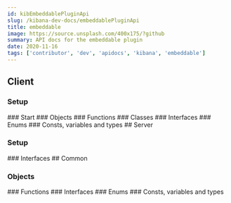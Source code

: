 ```yaml
---
id: kibEmbeddablePluginApi
slug: /kibana-dev-docs/embeddablePluginApi
title: embeddable
image: https://source.unsplash.com/400x175/?github
summary: API docs for the embeddable plugin
date: 2020-11-16
tags: ['contributor', 'dev', 'apidocs', 'kibana', 'embeddable']
---
```



## Client

### Setup
<DocDefinitionList data={[embeddableObj.client.setup]}/>
### Start
<DocDefinitionList data={[embeddableObj.client.start]}/>
### Objects
<DocDefinitionList data={embeddableObj.client.objects}/>
### Functions
<DocDefinitionList data={embeddableObj.client.functions}/>
### Classes
<DocDefinitionList data={embeddableObj.client.classes}/>
### Interfaces
<DocDefinitionList data={embeddableObj.client.interfaces}/>
### Enums
<DocDefinitionList data={embeddableObj.client.enums}/>
### Consts, variables and types
<DocDefinitionList data={embeddableObj.client.misc}/>
## Server

### Setup
<DocDefinitionList data={[embeddableObj.server.setup]}/>
### Interfaces
<DocDefinitionList data={embeddableObj.server.interfaces}/>
## Common

### Objects
<DocDefinitionList data={embeddableObj.common.objects}/>
### Functions
<DocDefinitionList data={embeddableObj.common.functions}/>
### Interfaces
<DocDefinitionList data={embeddableObj.common.interfaces}/>
### Enums
<DocDefinitionList data={embeddableObj.common.enums}/>
### Consts, variables and types
<DocDefinitionList data={embeddableObj.common.misc}/>

